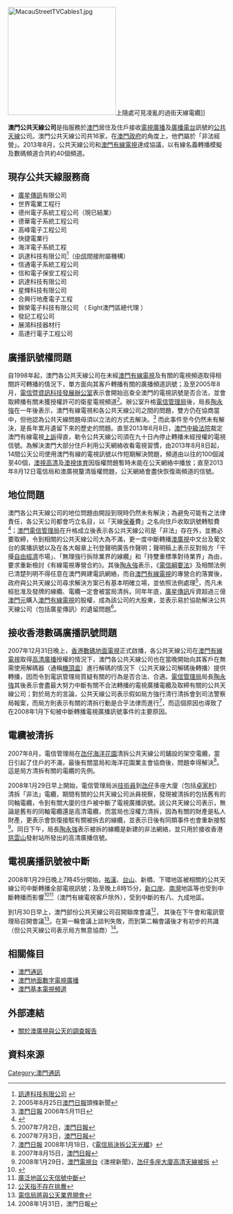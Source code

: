 {{NoteTA|1=zh-hk:清拆;zh-tw:拆除;}}
[[File:MacauStreetTVCables1.jpg|250px]]上隨處可見凌亂的過街天線電纜]]

'''澳門公共天線公司'''是指服務於[[澳門|澳門]]居住及住戶接收[[電視廣播|電視廣播]]及[[廣播電台|廣播電台]]訊號的[[公共天線|公共天線]]公司。澳門公共天線公司共16家，在[[澳門政府|澳門政府]]的角度上，他們屬於「非法經營」。2013年8月，公共天線公司和[[澳門有線電視|澳門有線電視]]達成協議，以有線名義轉播模擬及數碼頻道合共約40個頻道。

==現存公共天線服務商==
*[[廣星傳訊|廣星傳訊]]有限公司
*世界電業工程行
*德州電子系統工程公司（現已結業）
*德華電子系統工程公司
*高峰電子工程公司
*快捷電業行
*海洋電子系統工程
*訊達科技有限公司<ref>[http://www.hitech.com.mo/ 訊達科技有限公司] {{webarchive|url=https://web.archive.org/web/20071223191106/http://www.hitech.com.mo/ |date=2007-12-23 }}</ref>（[[中國中信集團公司|中信]]間接附屬機構）
*信通電子系統工程公司
*信和電子保安工程公司
*訊達科技有限公司
*星輝科技有限公司
*合興行地產電子工程
*錦榮電子科技有限公司 （ Eight澳門區總代理 ）
*發記工程公司
*展鴻科技器材行
*高達行電子工程公司

==廣播訊號權問題==
自1998年起，澳門各公共天線公司在未經[[澳門有線電視|澳門有線電視]]及有關的電視頻道取得相關許可轉播的情況下，單方面向其客戶轉播有關的廣播頻道訊號；及至2005年8月，[[電信管理局|電信暨資訊科技發展辦公室]]表示會開始巡查全澳門的電視訊號是否合法，並會取締播有關未獲授權許可的衛星電視頻道<ref>2005年8月25日[[澳門日報|澳門日報]]頭條新聞</ref>。辦公室升格[[電信管理局|電信管理局]]後，局長[[陶永強|陶永強]]在一年後表示，澳門有線電視和各公共天線公司之間的問題，雙方仍在協商當中，但他認為公共天線問題毋須以立法的方式去解決。<ref>[[澳門日報|澳門日報]] 2006年5月11日</ref> 而此事件至今仍然未有解決，是長年累月遺留下來的歷史的問題。直至2013年6月8日，[[澳門中級法院|澳門中級法院]]裁定澳門有線電視[[上訴|上訴]]得直，勒令公共天線公司須在九十日內停止轉播未經授權的電視信號。為解決澳門大部分住戶利用公天網絡收看電視習慣，由2013年8月8日起，14間公天公司使用澳門有線的電視訊號以作短期解決問題，頻道由以往的100個減至40個，[[澳視高清|澳視高清]]及[[澳視体育|澳視体育]]因版權問題暫時未能在公天網絡中播放；直至2013年8月12日電信局和澳廣視釐清版權問題，公天網絡會盡快恢復兩頻道的信號。

==地位問題==
澳門各公共天線公司的地位問題由開設到現時仍然未有解決；為避免可能有之法律責任，各公天公司都會巧立名目，以「天線[[保養|保養]]費」之名向住戶收取訊號轉駁費<ref>{{cite web |url=http://www.macaodaily.com/html/2011-05/18/content_594117.htm |title=存档副本 |accessdate=2011-05-18 |deadurl=yes |archiveurl=https://web.archive.org/web/20110521015833/http://www.macaodaily.com/html/2011-05/18/content_594117.htm |archivedate=2011-05-21 }}</ref>；[[澳門電信管理局|澳門電信管理局]]在升格成立後表示各公共天線公司是「非法」存在外，並務必要取締，令到相關的公共天線公司大為不滿，更一度中斷轉播[[澳門電視台|澳廣視]]中文台及葡文台的廣播訊號以及在各大報章上刊登聲明廣告作聲明；聲明稿上表示反對局方「干擾[[自由經濟|自由經濟]]市場」、「無理強行拆除業界的線纜」和「持雙重標準對待業界」為由，要求重新檢討《有線電視專營合約》。其後[[陶永強|陶永強]]表示，《[[電信綱要法|電信綱要法]]》及相關法例已清楚列明不得任意在澳門興建電訊網絡，而自[[澳門有線電視|澳門有線電視]]的專營合約落實後，政府與公共天線公司尋求解決方案已有基本明確立場，並依照法例處理<ref>2007年7月2日，[[澳門日報|澳門日報]]</ref>，而凡未經批准及發牌的線纜、電纜一定會被當局清拆。同年年底，[[廣星傳訊|廣星傳訊]]斥資超過三億[[澳門元|澳門元]]購入[[澳門有線電視|澳門有線電視]]的股權，成為該公司的大股東，並表示易於協助解決公共天線公司（包括廣星傳訊）的遺留問題<ref>2007年7月3日，[[澳門日報|澳門日報]]</ref>。

==接收香港數碼廣播訊號問題==
2007年12月31日晚上，[[香港數碼地面電視廣播|香港數碼地面電視]]正式啟播，各公共天線公司在[[澳門有線電視|澳門有線電視]]取得[[高清電視|高清廣播]]授權的情況下，澳門各公共天線公司也在當晚開始向其客戶在無需使用解碼器（通稱[[機頂盒|機頂盒]]）進行解碼的情況下（公共天線公司解碼後轉播）提供轉播，因而令到電訊管理局質疑有關的行為是否合法、合適。[[電信管理局|電信管理局]]局長[[陶永強|陶永強]]其後表示會盡最大努力中斷有關不合法轉播的電視廣播電纜及取締有關的公共天線公司；對於局方的言論，公共天線公司表示假如局方強行清行清拆會到司法警察局報案，而局方則表示有關的清拆行動是合乎法律而進行<ref>[[澳門日報|澳門日報]] 2008年1月18日，《[http://www.macau.ctm.net/modailylog/20080118/big/gb-m17.htm 電信局決拆公天光纖]{{dead link|date=2018年3月 |bot=InternetArchiveBot |fix-attempted=yes }}》</ref>，而這個原因也導致了在2008年1月下旬被中斷轉播電視廣播訊號事件的主要原因。

==電纜被清拆==
2007年8月，電信管理局在[[氹仔|氹仔]][[海洋花園|海洋花園]]清拆公共天線公司鋪設的架空電纜，當日引起了住戶的不滿，最後有關當局和海洋花園業主會協商後，問題幸得解決<ref>2007年8月15日，[[澳門日報|澳門日報]]</ref>。這是局方清拆有關的電纜的先例。

2008年1月29日早上開始，電信管理局派[[技術員|技術員]]到[[氹仔|氹仔]]多座大廈（包括[[卓家村|卓家村]]）清拆「非法」電纜，期間有關的公共天線公司派員視察，發現被清拆的包括舊有的同軸電纜，令到有關大廈的住戶被中斷了電視廣播訊號。該公共天線公司表示，無論是舊有的同軸電纜還是高清電纜，而當局也沒權力清拆，因為有關的財產是私人財產，更表示會恢復接駁有關被拆去的線纜，並表示日後有同類事件也會重新接駁<ref>2008年1月29日，[[澳門電視台|澳門電視台]]《澳視新聞》，[http://www.youtube.com/watch?v=PggwEcWearo 氹仔多座大廈高清天線被拆] {{Wayback|url=http://www.youtube.com/watch?v=PggwEcWearo |date=20200810210350 }}</ref>。同日下午，局長[[陶永強|陶永強]]表示被拆的線纜是新建的非法網絡，並只用於接收香港[[慈雲山|慈雲山]]發射站所發出的高清廣播信號。

==電視廣播訊號被中斷==
{{main|2008年澳門公共天線訊號中斷事件}}
2008年1月29日晚上7時45分開始，[[祐漢|祐漢]]、[[台山_(澳門)|台山]]、新橋、下環地區被相關的公共天線公司中斷轉播全部電視訊號；及至晚上8時15分，[[新口岸|新口岸]]、[[南灣|南灣]]地區等也受到中斷轉播而影響<ref>{{Cite web |url=http://hk.news.yahoo.com/080129/12/2o26v.html |title=澳門部分居民未能收看電視 |access-date=2008-02-01 |archive-date=2008-02-01 |archive-url=https://web.archive.org/web/20080201122607/http://hk.news.yahoo.com/080129/12/2o26v.html |dead-url=no }}</ref><ref>[http://www.tdm.com.mo/radio/news/index.phtml?id=80990&type=&start=0 廣泛地區公天信號中斷]{{dead link|date=2018年3月 |bot=InternetArchiveBot |fix-attempted=yes }}</ref>（澳門有線電視客戶除外），受到中斷的有八、九成地區。

到1月30日早上，澳門部份公共天線公司召開聯席會議<ref>[http://www.tdm.com.mo/radio/news/index.phtml?id=81005 公天指不存在挑釁]{{dead link|date=2018年3月 |bot=InternetArchiveBot |fix-attempted=yes }}</ref>，
其後在下午會和電訊管理局召開會議<ref>[http://www.tdm.com.mo/radio/news/index.phtml?id=81014&type=&start=0 電信局將與公天業界開會]{{dead link|date=2018年3月 |bot=InternetArchiveBot |fix-attempted=yes }}</ref>。在第一輪會議上談判失敗，而到第二輪會議後才有初步的共識（但公共天線公司表示局方無意協商）<ref>2008年1月31日，澳門日報</ref>。

== 相關條目 ==
*[[澳門通訊|澳門通訊]]
*[[澳門地面數字電視廣播|澳門地面數字電視廣播]]
*[[澳門基本電視頻道|澳門基本電視頻道]]

==外部連結==
*[http://www.ccac.org.mo/cn/news/advice201005.pdf 關於澳廣視與公天的調查報告] {{Wayback|url=http://www.ccac.org.mo/cn/news/advice201005.pdf |date=20190611211017 }}

==資料來源==
<references />

[[Category:澳門通訊|Category:澳門通訊]]